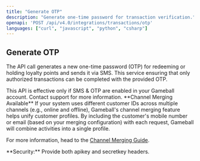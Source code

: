 ```yaml
---
title: "Generate OTP"
description: "Generate one-time password for transaction verification."
openapi: 'POST /api/v4.0/integrations/transactions/otp'
languages: ["curl", "javascript", "python", "csharp"]
---
```


## Generate OTP

The API call generates a new one-time password (OTP) for redeeming or holding loyalty points and sends it via SMS. This service ensuring that only authorized transactions can be completed with the provided OTP.

<Warning>
This API is effective only if SMS & OTP are enabled in your Gameball account. Contact support for more information.
</Warning>

<Note>
**Channel Merging Available**
If your system uses different customer IDs across multiple channels (e.g., online and offline), Gameball's channel merging feature helps unify customer profiles. By including the customer's mobile number or email (based on your merging configuration) with each request, Gameball will combine activities into a single profile.

For more information, head to the [Channel Merging Guide](/tutorials/channel-merging-guide).
</Note>

<Info>
**Security:** Provide both apikey and secretkey headers.
</Info>
